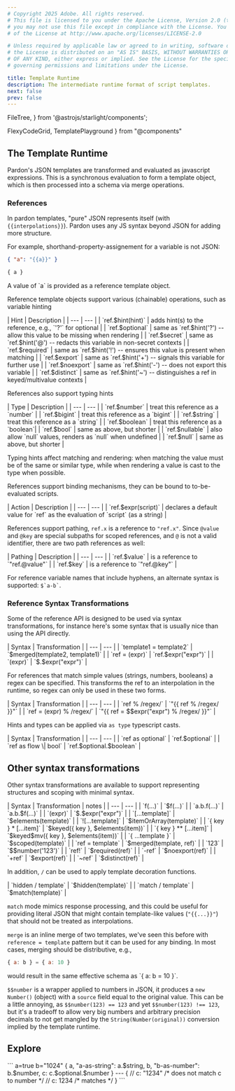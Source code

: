 ```yaml
---
# Copyright 2025 Adobe. All rights reserved.
# This file is licensed to you under the Apache License, Version 2.0 (the "License");
# you may not use this file except in compliance with the License. You may obtain a copy
# of the License at http://www.apache.org/licenses/LICENSE-2.0

# Unless required by applicable law or agreed to in writing, software distributed under
# the License is distributed on an "AS IS" BASIS, WITHOUT WARRANTIES OR REPRESENTATIONS
# OF ANY KIND, either express or implied. See the License for the specific language
# governing permissions and limitations under the License.

title: Template Runtime
description: The intermediate runtime format of script templates.
next: false
prev: false
---
```


  FileTree,
} from '@astrojs/starlight/components';

  FlexyCodeGrid,
  TemplatePlayground
} from "@components"

## The Template Runtime

Pardon's JSON templates are transformed and evaluated as javascript expressions.
This is a synchronous evaluation to form a template object, which is then processed
into a schema via merge operations.

### References

In pardon templates, "pure" JSON represents itself (with `{{interpolations}}`).  Pardon
uses any JS syntax beyond JSON for adding more structure.

For example, shorthand-property-assignement for a variable is not JSON:
<FlexyCodeGrid centered>
```json
{ "a": "{{a}}" }
```
```ts
{ a }
```
</FlexyCodeGrid>
A value of `a` is provided as a reference template object.

Reference template objects support various (chainable) operations, such as variable hinting

<div class="[&_td:nth-child(1)]:whitespace-nowrap [&_td:nth-child(1)]:!align-middle [&_td]:text-sm">
| Hint | Description |
| --- | --- |
| `ref.$hint(hint)` | adds hint(s) to the reference, e.g., `'?'` for optional |
| `ref.$optional` | same as `ref.$hint('?') -- allow this value to be missing when rendering |
| `ref.$secret` | same as `ref.$hint('@') -- redacts this variable in non-secret contexts |
| `ref.$required` | same as `ref.$hint('!') -- ensures this value is present when matching |
| `ref.$export` | same as `ref.$hint('+') -- signals this variable for further use |
| `ref.$noexport` | same as `ref.$hint('-') -- does not export this variable |
| `ref.$distinct` | same as `ref.$hint('~') -- distinguishes a ref in keyed/multivalue contexts |
</div>

References also support typing hints

<div class="[&_td:nth-child(1)]:whitespace-nowrap [&_td:nth-child(1)]:!align-middle [&_td]:text-sm">
| Type | Description |
| --- | --- |
| `ref.$number` | treat this reference as a `number` |
| `ref.$bigint` | treat this reference as a `bigint` |
| `ref.$string` | treat this reference as a `string` |
| `ref.$boolean` | treat this reference as a `boolean`|
| `ref.$bool` | same as above, but shorter |
| `ref.$nullable` | also allow `null` values, renders as `null` when undefined |
| `ref.$null` | same as above, but shorter |
</div>

Typing hints affect matching and rendering: when matching the value must be of the same or similar type,
while when rendering a value is cast to the type when possible.

References support binding mechanisms, they can be bound to to-be-evaluated scripts.

<div class="[&_td:nth-child(1)]:whitespace-nowrap [&_td:nth-child(1)]:!align-middle [&_td]:text-sm">
| Action | Description |
| --- | --- |
| `ref.$expr(script)` | declares a default value for `ref` as the evaluation of `script` (as a string) |
</div>

References support pathing, `ref.x` is a reference to `"ref.x"`.  Since `@value` and `@key` are special
subpaths for scoped references, and `@` is not a valid identifier, there are two path references as well:

<div class="[&_td:nth-child(1)]:whitespace-nowrap [&_td:nth-child(1)]:!align-middle [&_td]:text-sm">
| Pathing | Description |
| --- | --- |
| `ref.$value` | is a reference to `"ref.@value"` |
| `ref.$key` | is a reference to `"ref.@key"` |
</div>

For reference variable names that include hyphens, an alternate syntax is supported: `` $`a-b` ``.

### Reference Syntax Transformations

Some of the reference API is designed to be used via syntax transformations, for instance here's some syntax
that is usually nice than using the API directly.

<div class="[&_td:nth-child(1)]:whitespace-nowrap [&_td:nth-child(1)]:!align-middle [&_td]:text-sm">
| Syntax | Transformation |
| --- | --- |
| `template1 = template2` | `$merged(template2, template1)` | 
| `ref = (expr)` | `ref.$expr("expr")` |
| `(expr)` | `$.$expr("expr")` |
</div>

For references that match simple values (strings, numbers, booleans) a regex can be specified.
This transforms the ref to an interpolation in the runtime, so regex can only be used in these two forms.

<div class="[&_td:nth-child(1)]:whitespace-nowrap [&_td:nth-child(1)]:!align-middle [&_td]:text-sm">
| Syntax | Transformation |
| --- | --- |
| `ref % /regex/` | `"{{ ref % /regex/ }}"` |
| `ref = (expr) % /regex/` | `"{{ ref = $$expr("expr") % /regex/ }}"` |
</div>

Hints and types can be applied via `as type` typescript casts.
<div class="[&_td]:whitespace-nowrap [&_td]:!align-middle">
| Syntax | Transformation |
| --- | --- |
| `ref as optional` | `ref.$optional` | 
| `ref as flow \| bool` | `ref.$optional.$boolean` |
</div>

## Other syntax transformations

Other syntax transformations are available to support representing structures and scoping with minimal syntax.

<div class="[&_td]:whitespace-nowrap [&_td]:!align-middle">
| Syntax | Transformation | notes |
| --- | --- |
| `f(...)` | `$f(...)` |
| `a.b.f(...)` | `a.b.$f(...)` |
| `(expr)` | `$.$expr("expr")` |
| `[...template]` | `$elements(template)` |
| `![...template]` | `$itemOrArray(template)` |
| `{ key } * [...item]` | `$keyed({ key }, $elements(item))` |
| `{ key } ** [...item]` | `$keyed$mv({ key }, $elements(item))` |
| `{ ...template }` | `$scoped(template)` |
| `ref = template` | `$merged(template, ref)` |
| `123` | `$$number('123')` |
| `ref!` | `$required(ref)` |
| `-ref` | `$noexport(ref)` |
| `+ref` | `$export(ref)` |
| `~ref` | `$distinct(ref)` |
</div>

In addition, `/` can be used to apply template decoration functions.
<div class="[&_td]:whitespace-nowrap [&_td]:!align-middle">
| `hidden / template` | `$hidden(template)` |
| `match / template` | `$match(template)` |
</div>

`match` mode mimics response processing, and this could be useful for providing literal
JSON that might contain template-like values (`"{{...}}"`) that should not be treated as interpolations.

`merge` is an inline merge of two templates, we've seen this before with `reference = template` pattern but it
can be used for any binding. In most cases, merging should be distributive, e.g.,
<FlexyCodeGrid centered>
```js
{ a: b } = { a: 10 }
```
</FlexyCodeGrid>
would result in the same effective schema as `{ a: b = 10 }`.

`$$number` is a wrapper applied to numbers in JSON, it produces a `new Number()` (object) with a `source` field equal
to the original value.  This can be a little annoying, as `$$number(123) == 123` and yet `$$number(123) !== 123`,
but it's a tradeoff to allow very big numbers and arbitrary precision decimals to
not get mangled by the `String(Number(original))` conversion implied by the template runtime.

## Explore

<TemplatePlayground>
```
a=true
b="1024"
{ 
  a, "a-as-string": a.$string,
  b, "b-as-number": b.$number,
  c: c.$optional.$number
}
---
{
  // c: "1234" /* does not match c to number */
  // c: 1234   /* matches */
}
```
</TemplatePlayground>
